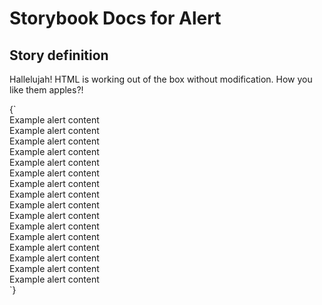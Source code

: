 

# Storybook Docs for Alert

<Meta title="govtnz-import" />

## Story definition

Hallelujah! HTML is working out of the box without modification.
How you like them apples?!

<Story name="Alert" height="100px">
  {` <div aria-atomic="true" aria-live="polite" role="note">  <div class="g-alert g-alert--info">    Example alert content  </div></div><div role="note">  <div class="g-alert g-alert--info">    Example alert content  </div></div><div aria-atomic="true" aria-live="polite" role="note">  <div class="g-alert g-alert--warning">    Example alert content  </div></div><div aria-atomic="true" aria-live="polite" role="note">  <div class="g-alert g-alert--warning">    Example alert content  </div></div><div aria-atomic="true" aria-live="polite" role="note" tabindex="-1">  <div class="g-alert g-alert--success">    Example alert content  </div></div><div aria-atomic="true" aria-live="polite" role="note" tabindex="-1">  <div class="g-alert g-alert--success">    Example alert content  </div></div><div aria-atomic="true" aria-live="polite" role="note" tabindex="-1">  <div class="g-alert g-alert--error">    Example alert content  </div></div><div aria-atomic="true" aria-live="polite" role="note" tabindex="-1">  <div class="g-alert g-alert--error">    Example alert content  </div></div><div role="note">  <div class="g-alert g-alert--info">    Example alert content  </div></div><div role="note">  <div class="g-alert g-alert--info">    Example alert content  </div></div><div role="note">  <div class="g-alert g-alert--warning">    Example alert content  </div></div><div role="note">  <div class="g-alert g-alert--warning">    Example alert content  </div></div><div role="note" tabindex="-1">  <div class="g-alert g-alert--success">    Example alert content  </div></div><div role="note" tabindex="-1">  <div class="g-alert g-alert--success">    Example alert content  </div></div><div role="note" tabindex="-1">  <div class="g-alert g-alert--error">    Example alert content  </div></div><div role="note" tabindex="-1">  <div class="g-alert g-alert--error">    Example alert content  </div></div> `}
</Story>
